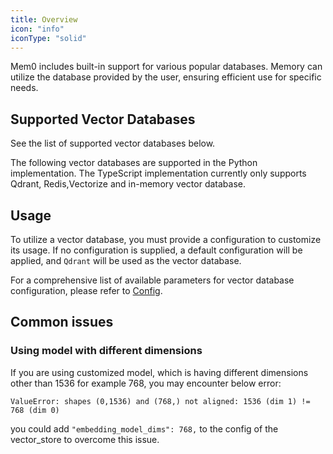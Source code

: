 ```yaml
---
title: Overview
icon: "info"
iconType: "solid"
---
```


Mem0 includes built-in support for various popular databases. Memory can utilize the database provided by the user, ensuring efficient use for specific needs.

## Supported Vector Databases

See the list of supported vector databases below.

<Note>
  The following vector databases are supported in the Python implementation. The TypeScript implementation currently only supports Qdrant, Redis,Vectorize and in-memory vector database.
</Note>

<CardGroup cols={3}>
  <Card title="Qdrant" href="/components/vectordbs/dbs/qdrant"></Card>
  <Card title="Chroma" href="/components/vectordbs/dbs/chroma"></Card>
  <Card title="Pgvector" href="/components/vectordbs/dbs/pgvector"></Card>
  <Card title="Upstash Vector" href="/components/vectordbs/dbs/upstash-vector"></Card>
  <Card title="Milvus" href="/components/vectordbs/dbs/milvus"></Card>
  <Card title="Pinecone" href="/components/vectordbs/dbs/pinecone"></Card>
  <Card title="MongoDB" href="/components/vectordbs/dbs/mongodb"></Card>
  <Card title="Azure" href="/components/vectordbs/dbs/azure"></Card>
  <Card title="Redis" href="/components/vectordbs/dbs/redis"></Card>
  <Card title="Elasticsearch" href="/components/vectordbs/dbs/elasticsearch"></Card>
  <Card title="OpenSearch" href="/components/vectordbs/dbs/opensearch"></Card>
  <Card title="Supabase" href="/components/vectordbs/dbs/supabase"></Card>
  <Card title="Vertex AI" href="/components/vectordbs/dbs/vertex_ai"></Card>
  <Card title="Weaviate" href="/components/vectordbs/dbs/weaviate"></Card>
  <Card title="FAISS" href="/components/vectordbs/dbs/faiss"></Card>
  <Card title="LangChain" href="/components/vectordbs/dbs/langchain"></Card>
  <Card title="Databricks" href="/components/vectordbs/dbs/databricks"></Card>
</CardGroup>

## Usage

To utilize a vector database, you must provide a configuration to customize its usage. If no configuration is supplied, a default configuration will be applied, and `Qdrant` will be used as the vector database.

For a comprehensive list of available parameters for vector database configuration, please refer to [Config](./config).

## Common issues

### Using model with different dimensions

If you are using customized model, which is having different dimensions other than 1536
for example 768, you may encounter below error:

`ValueError: shapes (0,1536) and (768,) not aligned: 1536 (dim 1) != 768 (dim 0)`

you could add `"embedding_model_dims": 768,` to the config of the vector_store to overcome this issue.

